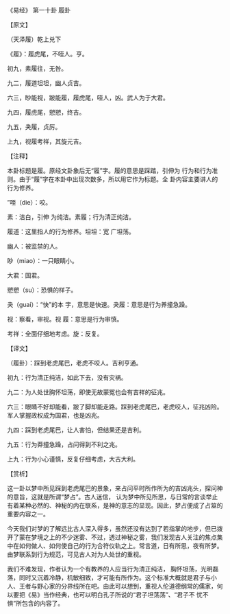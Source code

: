 

《易经》 第一十卦 履卦

【原文】

（天泽履）乾上兑下

《履》：履虎尾，不咥人。亨。

初九，素履往，无咎。

九二，履道坦坦，幽人贞吉。

六三，眇能视，跛能履，履虎尾，咥人，凶。武人为于大君。

九四，履虎尾，愬愬，终吉。

九五，夬履，贞厉。

上九，视履考祥，其旋元吉。

【注释】

本卦标题是履。原经文卦象后无“履”字。履的意思是踩踏，引伸为 行为和行为准则。由于“履”字在本卦中出现次数多，所以用它作为标题。全 卦内容主要讲人的行为修养。

”咥（die）：咬。

素：洁白，引伸 为纯洁。素履；行为清正纯洁。

履道：这里指人的行为修养。坦坦：宽 广坦荡。

幽人：被监禁的人。

眇（miao）：一只眼睛小。

 大君：国君。

愬愬（su）：恐惧的样子。

夬（guai）：“快”的本 字，意思是快速。夬履：意思是行为养撞急躁。

视：察看，审视。视 履：意思是行为审慎。

考祥：全面仔细地考虑。旋：反复。

【译文】

（履卦）：踩到老虎尾巴，老虎不咬人。吉利亨通。

初九：行为清正纯洁，如此下去，没有灾祸。

九二：为人处世胸怀坦荡，即使无故蒙冤也会有吉祥的征兆。

六三：眼睛不好却能看，跛了脚却能走路。踩到老虎尾巴，老虎咬人，征兆凶险。军人掌握政权成为国君，也是凶兆。

九四：踩到老虎尾巴，让人害怕，但结果还是吉利。

九五：行为莽撞急躁，占问得到不利之兆。

上九：行为小心谨慎，反复仔细考虑，大吉大利。

【赏析】

这一卦以梦中所见踩到老虎尾巴的景象，来占问平时所作所为的吉凶兆头，探问神的意旨，这就是所谓“梦占”。古人迷信， 认为梦中所见所思，与日常的言谈举止有着某种必然的、神秘的内在联系，是神的意志的显现。因此，梦占便成了占筮的重要内容之一。

今天我们对梦的了解远比古人深入得多，虽然还没有达到了若指掌的地步，但已拨开了蒙在梦境之上的不少迷雾、不过，透过神秘之雾，我们发现古人关注的焦点集中在如何做人、如何使自己的行为合符仪轨之上。常言道，日有所思，夜有所梦。由梦联系到行为规范，可见古人对为人处世的重视。

我们不难发现，作者认为一个有教养的人应当行为清正纯洁， 胸怀坦荡，光明磊落，同时又沉着冷静，机敏细致，才可能有所作为。这个标准大概就是君子与小人、王者与野心家的分界线所在吧。由此可以想到，重视人伦道德纲常的儒家，何以要把《易》当作经典，也可以明白孔子所说的“君子坦荡荡”、“君子不 忧不惧”所包含的内容了。

